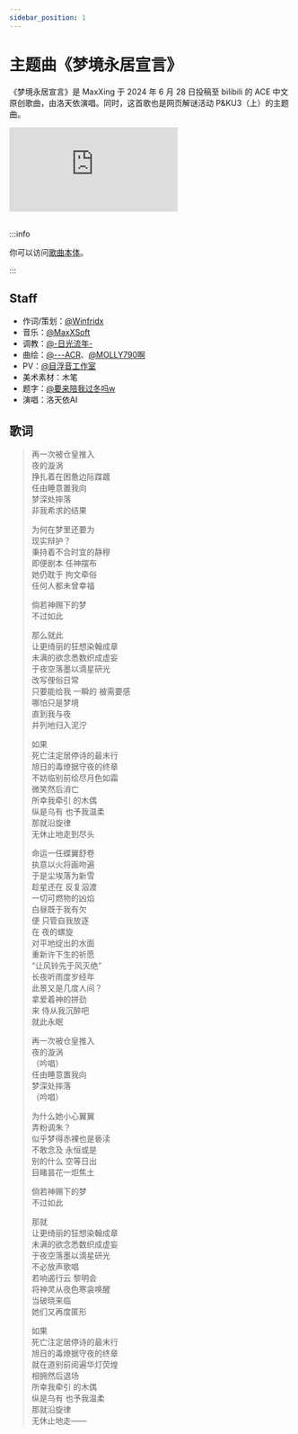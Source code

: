 ```yaml
---
sidebar_position: 1
---
```


# 主题曲《梦境永居宣言》

《梦境永居宣言》是 MaxXing 于 2024 年 6 月 28 日投稿至 bilibili 的 ACE 中文原创歌曲，由洛天依演唱。同时，这首歌也是网页解谜活动 P&KU3（上）的主题曲。

<div className="relative w-full h-0" style={{ paddingBottom: "calc(100%/(16/9))" }}>
    <iframe src="https://player.bilibili.com/player.html?bvid=BV1zS421d7aM&poster=1&autoplay=0"
            border="0" frameborder="no" framespacing="0" allowfullscreen="true"
            style={{ position: "absolute", top: 0, left: 0, width: "100%", height: "100%", maxWidth: "100%" }}
    ></iframe>
</div>
<br />

:::info

你可以访问[歌曲本体](https://www.bilibili.com/video/BV1zS421d7aM)。

:::

## Staff

- 作词/策划：[@Winfridx](https://space.bilibili.com/1555845853)
- 音乐：[@MaxXSoft](https://space.bilibili.com/295902)
- 调教：[@-日光流年-](https://space.bilibili.com/12232448)
- 曲绘：[@---ACR](https://space.bilibili.com/18796255)、[@MOLLY790啊](https://space.bilibili.com/13486868)
- PV：[@目浮音工作室](https://space.bilibili.com/3546613869971507)
- 美术素材：木笔
- 题字：[@要来陪我过冬吗w](https://space.bilibili.com/3663701)
- 演唱：洛天依AI

## 歌词

> 再一次被仓皇推入  
> 夜的漩涡  
> 挣扎着在困惫边际蹀踱  
> 任由睡意置我向  
> 梦深处摔落  
> 非我希求的结果
>
> 为何在梦里还要为  
> 现实辩护？  
> 秉持着不合时宜的静穆  
> 即便剧本 任神摆布  
> 她仍耽于 拘文牵俗  
> 任何人都未曾幸福
>
> 倘若神赐下的梦  
> 不过如此
>
> 那么就此  
> 让更绮丽的狂想染翰成章  
> 未满的欲念悉数织成虚妄  
> 于夜空落墨以滴星研光  
> 改写俚俗日常  
> 只要能给我 一瞬的 被需要感  
> 哪怕只是梦境  
> 直到我与夜  
> 并列地归入泥泞
>
> 如果  
> 死亡注定居停诗的最末行  
> 旭日的毒燎据守夜的终章  
> 不妨临别前绘尽月色如霜  
> 微笑然后消亡  
> 所幸我牵引 的木偶  
> 纵是乌有 也予我温柔  
> 那就沿旋律  
> 无休止地走到尽头
>
> 命运一任蝶翼舒卷  
> 执意以火将画吻遍  
> 于是尘埃落为新雪  
> 趁星还在 反复泅渡  
> 一切可燃物的凶焰  
> 白昼既于我有欠  
> 便 只管自我放逐  
> 在 夜的螺旋  
> 对平地绽出的水面  
> 重新许下生的祈愿  
> “让风铃先于风灭绝”  
> 长夜听雨度岁经年  
> 此景又是几度人间？  
> 拿爱着神的拼劲  
> 来 侍从我沉醉吧  
> 就此永眠
>
> 再一次被仓皇推入  
> 夜的漩涡  
> （吟唱）  
> 任由睡意置我向  
> 梦深处摔落  
> （吟唱）
>
> 为什么她小心翼翼  
> 弄粉调朱？  
> 似乎梦得赤裸也是亵渎  
> 不敢念及 永恒或是  
> 别的什么 空等日出  
> 目睹昙花一炬焦土
>
> 倘若神赐下的梦  
> 不过如此
>
> 那就  
> 让更绮丽的狂想染翰成章  
> 未满的欲念悉数织成虚妄  
> 于夜空落墨以滴星研光  
> 不必放声歌唱  
> 若响遏行云 黎明会  
> 将神灵从夜色寒衾唤醒  
> 当破晓来临  
> 她们又再度匿形
>
> 如果  
> 死亡注定居停诗的最末行  
> 旭日的毒燎据守夜的终章  
> 就在道别前阅遍华灯荧煌  
> 相拥然后退场  
> 所幸我牵引 的木偶  
> 纵是乌有 也予我温柔  
> 那就沿旋律  
> 无休止地走——
